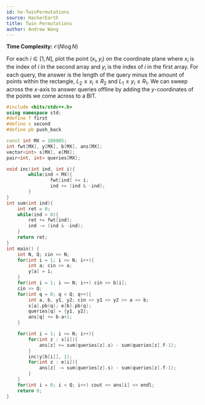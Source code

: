 ```yaml
---
id: he-TwinPermutations
source: HackerEarth
title: Twin Permutations
author: Andrew Wang
---
```


<Spoiler title =  "Solution">

**Time Complexity:** $\mathcal{O}(N\log{N})$

For each $i \in [1, N]$, plot the point $(x_i, y_i)$ on the coordinate plane
where $x_i$ is the index of $i$ in the second array and $y_i$ is the index of
$i$ in the first array. For each query, the answer is the length of the query
minus the amount of points within the rectangle, $L_2 \le x_i \le R_2$ and
$L_1 \le y_i \le R_1$. We can sweep across the $x$-axis to answer queries
offline by adding the $y$-coordinates of the points we come across to a BIT.

```cpp
#include <bits/stdc++.h>
using namespace std;
#define f first
#define s second
#define pb push_back

const int MX = 100005;
int fwt[MX], y[MX], b[MX], ans[MX];
vector<int> s[MX], e[MX];
pair<int, int> queries[MX];

void inc(int ind, int i){
        while(ind < MX){
                fwt[ind] += i;
                ind += (ind & -ind);
        }
}
int sum(int ind){
	int ret = 0;
	while(ind > 0){
		ret += fwt[ind];
		ind -= (ind & -ind);
	}
	return ret;
}
int main() {
	int N, Q; cin >> N;
	for(int i = 1; i <= N; i++){
		int a; cin >> a;
		y[a] = i;
	}
	for(int i = 1; i <= N; i++) cin >> b[i];
	cin >> Q;
	for(int q = 0; q < Q; q++){
		int a, b, y1, y2; cin >> y1 >> y2 >> a >> b;
		s[a].pb(q); e[b].pb(q);
		queries[q] = {y1, y2};
		ans[q] += b-a+1;
	}

	for(int i = 1; i <= N; i++){
		for(int z : s[i]){
			ans[z] += sum(queries[z].s) - sum(queries[z].f-1);
		}
		inc(y[b[i]], 1);
		for(int z : e[i]){
			ans[z] -= sum(queries[z].s) - sum(queries[z].f-1);
		}
	}
	for(int i = 0; i < Q; i++) cout << ans[i] << endl;
	return 0;
}
```

</Spoiler>
